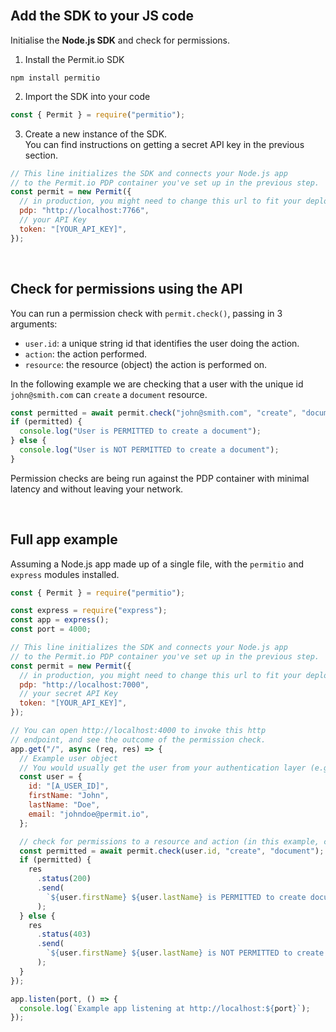 <br/>

## Add the SDK to your JS code

Initialise the **Node.js SDK** and check for permissions.

1. Install the Permit.io SDK

```
npm install permitio
```

2. Import the SDK into your code

```js
const { Permit } = require("permitio");
```

3. Create a new instance of the SDK. <br/>
   You can find instructions on getting a secret API key in the previous section.

```js
// This line initializes the SDK and connects your Node.js app
// to the Permit.io PDP container you've set up in the previous step.
const permit = new Permit({
  // in production, you might need to change this url to fit your deployment
  pdp: "http://localhost:7766",
  // your API Key
  token: "[YOUR_API_KEY]",
});
```
<br/>

## Check for permissions using the API

You can run a permission check with `permit.check()`, passing in 3 arguments:

- `user.id`: a unique string id that identifies the user doing the action.
- `action`: the action performed.
- `resource`: the resource (object) the action is performed on.

In the following example we are checking that a user with the unique id `john@smith.com` can `create` a `document` resource.


```js
const permitted = await permit.check("john@smith.com", "create", "document");
if (permitted) {
  console.log("User is PERMITTED to create a document");
} else {
  console.log("User is NOT PERMITTED to create a document");
}
```

Permission checks are being run against the PDP container with minimal latency and without leaving your network.

<br/>

## Full app example

Assuming a Node.js app made up of a single file, with the `permitio` and `express` modules installed.

```js
const { Permit } = require("permitio");

const express = require("express");
const app = express();
const port = 4000;

// This line initializes the SDK and connects your Node.js app
// to the Permit.io PDP container you've set up in the previous step.
const permit = new Permit({
  // in production, you might need to change this url to fit your deployment
  pdp: "http://localhost:7000",
  // your secret API Key
  token: "[YOUR_API_KEY]",
});

// You can open http://localhost:4000 to invoke this http
// endpoint, and see the outcome of the permission check.
app.get("/", async (req, res) => {
  // Example user object
  // You would usually get the user from your authentication layer (e.g. Auth0, Cognito, etc) via a JWT token or a database.
  const user = {
    id: "[A_USER_ID]",
    firstName: "John",
    lastName: "Doe",
    email: "johndoe@permit.io",
  };

  // check for permissions to a resource and action (in this example, create a document)
  const permitted = await permit.check(user.id, "create", "document");
  if (permitted) {
    res
      .status(200)
      .send(
        `${user.firstName} ${user.lastName} is PERMITTED to create document!`
      );
  } else {
    res
      .status(403)
      .send(
        `${user.firstName} ${user.lastName} is NOT PERMITTED to create document!`
      );
  }
});

app.listen(port, () => {
  console.log(`Example app listening at http://localhost:${port}`);
});
```